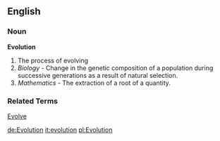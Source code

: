 ==English==
===Noun===
'''Evolution'''
#The process of evolving
#''Biology'' - Change in the genetic composition of a population during successive generations as a result of natural selection.
#''Mathematics'' - The extraction of a root of a quantity.

===Related Terms===
[[Evolve]]

[[de:Evolution]]
[[it:evolution]]
[[pl:Evolution]]